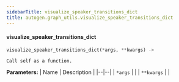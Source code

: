 ```yaml
---
sidebarTitle: visualize_speaker_transitions_dict
title: autogen.graph_utils.visualize_speaker_transitions_dict
---
```


<code class="doc-symbol doc-symbol-heading doc-symbol-function"></code>
#### visualize_speaker_transitions_dict

```python
visualize_speaker_transitions_dict(*args, **kwargs) -> 
```

    Call self as a function.

<b>Parameters:</b>
| Name | Description |
|--|--|
| `*args` |  |
| `**kwargs` |  |

<br />